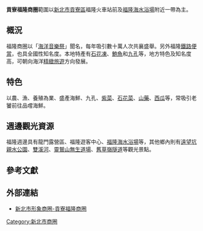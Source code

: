 {{copy to wikia}}
'''貢寮福隆商圈'''範圍以[[新北市|新北市]][[貢寮區|貢寮區]]福隆火車站前及[[福隆海水浴場|福隆海水浴場]]附近一帶為主。

==概況==
福隆商圈以「[[海洋音樂祭|海洋音樂祭]]」聞名，每年吸引數十萬人次共襄盛舉。另外福隆[[鐵路便當|鐵路便當]]，也具全國性知名度。本地特產有[[石花凍|石花凍]]、[[鮑魚|鮑魚]]和[[九孔|九孔]]等，地方特色及知名度高，可朝向海洋[[精緻旅遊|精緻旅遊]]方向發展。

==特色==
以農、漁、養殖為業、盛產海鮮、九孔、[[紫菜|紫菜]]、[[石花菜|石花菜]]、[[山藥|山藥]]、[[西瓜|西瓜]]等，常吸引老饕前往品嚐海鮮。

==週邊觀光資源==
福隆週邊具有龍門露營區、福隆遊客中心、[[福隆海水浴場|福隆海水浴場]]等，其他鄉內則有[[遠望坑親水公園|遠望坑親水公園]]、[[雙溪河|雙溪河]]、[[靈鷲山無生道場|靈鷲山無生道場]]、[[舊草嶺隧道|舊草嶺隧道]]等觀光景點。

==參考文獻==
<div class="references-small">
<references></references>
</div>

==外部連結==
*[https://web.archive.org/web/20110713035436/http://www.shoppingareas.ntpc.gov.tw/_file/1454/SG/40983/D10000001454000011.html 新北市形象商圈-貢寮福隆商圈]

{{台灣小作品}}
{{新北市商圈}}

[[Category:新北市商圈|Category:新北市商圈]]